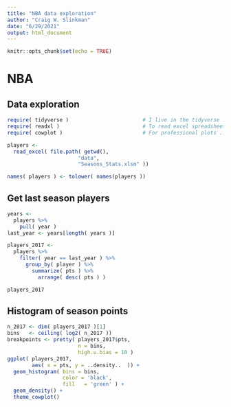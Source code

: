 ```yaml
---
title: "NBA data exploration"
author: "Craig W. Slinkman"
date: "6/29/2021"
output: html_document
---
```


```r
knitr::opts_chunk$set(echo = TRUE)
```

# NBA
  
## Data exploration  

```r
require( tidyverse )                        # I live in the tidyverse ...
require( readxl )                           # To read excel spreadsheet ...
require( cowplot )                          # For professional plots ...

players <- 
  read_excel( file.path( getwd(),
                       "data",
                       "Seasons_Stats.xlsm" ))

names( players ) <- tolower( names(players ))

```
## Get last season players

```r
years <- 
  players %>% 
    pull( year )
last_year <- years[length( years )]

players_2017 <- 
  players %>% 
    filter( year == last_year ) %>% 
      group_by( player ) %>% 
        summarize( pts ) %>% 
          arrange( desc( pts ) )

players_2017
```
## Histogram of season points

```r
n_2017 <- dim( players_2017 )[1]
bins   <- ceiling( log2( n_2017 ))
breakpoints <- pretty( players_2017$pts, 
                       n = bins,
                       high.u.bias = 10 )
ggplot( players_2017,
        aes( x = pts, y = ..density..  )) +
  geom_histogram( bins = bins,
                  color = 'black',
                  fill   = 'green' ) +
  geom_density() +
  theme_cowplot()


```



